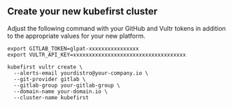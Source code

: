 ## Create your new kubefirst cluster

Adjust the following command with your GitHub and Vultr tokens in addition to the appropriate values for your new platform.

```shell
export GITLAB_TOKEN=glpat-xxxxxxxxxxxxxxxx
export VULTR_API_KEY=xxxxxxxxxxxxxxxxxxxxxxxxxxxxxxxxxxxx

kubefirst vultr create \
  --alerts-email yourdistro@your-company.io \
  --git-provider gitlab \
  --gitlab-group your-gitlab-group \
  --domain-name your-domain.io \
  --cluster-name kubefirst
```
